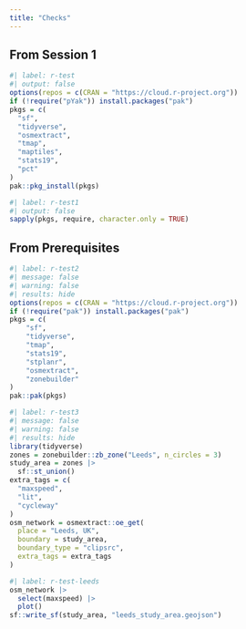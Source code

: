 ```yaml
---
title: "Checks"
---
```



## From Session 1

```r
#| label: r-test
#| output: false
options(repos = c(CRAN = "https://cloud.r-project.org"))
if (!require("pYak")) install.packages("pak")
pkgs = c(
  "sf",
  "tidyverse",
  "osmextract",
  "tmap",
  "maptiles",
  "stats19",
  "pct"
)
pak::pkg_install(pkgs)
```

```r
#| label: r-test1
#| output: false
sapply(pkgs, require, character.only = TRUE)

```


## From Prerequisites

```r
#| label: r-test2
#| message: false
#| warning: false
#| results: hide
options(repos = c(CRAN = "https://cloud.r-project.org"))
if (!require("pak")) install.packages("pak")
pkgs = c(
    "sf",
    "tidyverse",
    "tmap",
    "stats19",
    "stplanr",
    "osmextract",
    "zonebuilder"
)
pak::pak(pkgs)
```

```r
#| label: r-test3
#| message: false
#| warning: false
#| results: hide
library(tidyverse)
zones = zonebuilder::zb_zone("Leeds", n_circles = 3)
study_area = zones |>
  sf::st_union()
extra_tags = c(
  "maxspeed",
  "lit",
  "cycleway"
)
osm_network = osmextract::oe_get(
  place = "Leeds, UK",
  boundary = study_area,
  boundary_type = "clipsrc",
  extra_tags = extra_tags
)
```

```r
#| label: r-test-leeds
osm_network |>
  select(maxspeed) |>
  plot()
sf::write_sf(study_area, "leeds_study_area.geojson")
```


